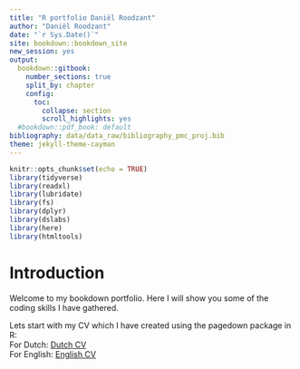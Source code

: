 ```yaml
---
title: "R portfolio Daniël Roodzant"
author: "Daniël Roodzant"
date: "`r Sys.Date()`"
site: bookdown::bookdown_site
new_session: yes
output:
  bookdown::gitbook:
    number_sections: true
    split_by: chapter 
    config:
      toc:
        collapse: section
        scroll_highlights: yes
  #bookdown::pdf_book: default
bibliography: data/data_raw/bibliography_pmc_proj.bib
theme: jekyll-theme-cayman
---
```


```r
knitr::opts_chunk$set(echo = TRUE)
library(tidyverse)
library(readxl) 
library(lubridate)
library(fs)
library(dplyr)
library(dslabs)
library(here)
library(htmltools)
```

Introduction {.unnumbered}
================================================================================
Welcome to my bookdown portfolio. Here I will show you some of the coding skills I have gathered.

Lets start with my CV which I have created using the pagedown package in R: <br>
For Dutch: [Dutch CV](./data/CV_NL/_CV_Daniël_Roodzant_NL.pdf) <br>
For English: [English CV](./data/CV_EN/_CV_Daniël_Roodzant_EN.pdf)

